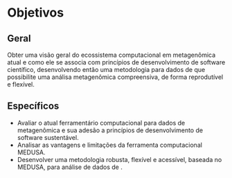 <!--
This is for including Chapter 1.  Notice that it's also good practice to name your chunk.  This will help you debug potential issues as you knit.  The chunk above is called intro and the one below is called chapter1.  Feel free to change the name of the Rmd file as you wish, but don't forget to change it here from chap1.Rmd.
-->

<!--
The {#rmd-basics} text after the chapter declaration will allow us to link throughout the document back to the beginning of Chapter 1.  These labels will automatically be generated (if not specified) by changing the spaces to hyphens and capital letters to lowercase.  Look for the reference to this label at the beginning of Chapter 2.
-->

# Objetivos {#obj}

## Geral

Obter uma visão geral do ecossistema computacional em metagenômica atual e como ele se associa
com princípios de desenvolvimento de software científico, desenvolvendo então uma metodologia
para dados de \gls{MS} que possibilite uma análisa metagenômica compreensiva, de forma reprodutível e flexível.

## Específicos

- Avaliar o atual ferramentário computacional para dados de metagenômica e sua adesão a princípios de desenvolvimento de software sustentável.
- Analisar as vantagens e limitações da ferramenta computacional MEDUSA.
- Desenvolver uma metodologia robusta, flexível e acessível, baseada no MEDUSA, para análise de dados de \gls{MS}.
